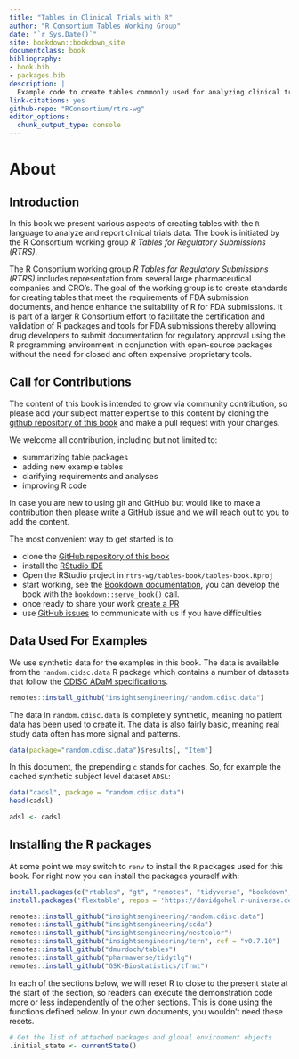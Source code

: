 ```yaml
--- 
title: "Tables in Clinical Trials with R"
author: "R Consortium Tables Working Group"
date: "`r Sys.Date()`"
site: bookdown::bookdown_site
documentclass: book
bibliography:
- book.bib
- packages.bib
description: |
  Example code to create tables commonly used for analyzing clinical trials data.
link-citations: yes
github-repo: "RConsortium/rtrs-wg"
editor_options:
  chunk_output_type: console
---
```


# About

## Introduction

In this book we present various aspects of creating tables with the `R` language
to analyze and report clinical trials data. The book is initiated by the
R Consortium working group *R Tables for Regulatory Submissions (RTRS)*.

The R Consortium working group *R Tables for Regulatory Submissions (RTRS)* includes
representation from several large pharmaceutical companies and CRO’s. The goal
of the working group is to create standards for creating tables that meet the
requirements of FDA submission documents, and hence enhance the suitability of R
for FDA submissions. It is part of a larger R Consortium effort to facilitate
the certification and validation of R packages and tools for FDA submissions
thereby allowing drug developers to submit documentation for regulatory approval
using the R programming environment in conjunction with open-source packages
without the need for closed and often expensive proprietary tools.


## Call for Contributions

The content of this book is intended to grow via community contribution, so please
add your subject matter expertise to this content by cloning the [github repository of this book](https://github.com/RConsortium/rtrs-wg) and make a pull request with your changes.

We welcome all contribution, including but not limited to:

 - summarizing table packages 
 - adding new example tables
 - clarifying requirements and analyses
 - improving R code

In case you are new to using git and GitHub but would like to make a
contribution then please write a GitHub issue and we will reach out to you to
add the content.


The most convenient way to get started is to:

  - clone the [GitHub repository of this book](https://github.com/RConsortium/rtrs-wg)
  - install the [RStudio IDE](https://www.rstudio.com/products/rstudio/download/)
  - Open the RStudio project in `rtrs-wg/tables-book/tables-book.Rproj`
  - start working, see the [Bookdown documentation](https://bookdown.org/yihui/bookdown/), you can develop the book with the `bookdown::serve_book()` call.
  - once ready to share your work [create a PR](https://docs.github.com/en/pull-requests/collaborating-with-pull-requests/proposing-changes-to-your-work-with-pull-requests/creating-a-pull-request)
  - use [GitHub issues](https://github.com/RConsortium/rtrs-wg/issues) to communicate with us if you have difficulties


## Data Used For Examples

We use synthetic data for the examples in this book. The data is available from the
`random.cidsc.data` R package which contains a number of datasets that follow the 
[CDISC ADaM specifications](https://www.cdisc.org/standards/foundational/adam).

```r
remotes::install_github("insightsengineering/random.cdisc.data")
```

The data in `random.cdisc.data` is completely synthetic, meaning no patient data
has been used to create it. The data is also fairly basic, meaning real study 
data often has more signal and patterns.

```r
data(package="random.cdisc.data")$results[, "Item"]
```

In this document, the prepending `c` stands for caches. So, for example the cached 
synthetic subject level dataset `ADSL`:

```r
data("cadsl", package = "random.cdisc.data")
head(cadsl)

adsl <- cadsl
```



## Installing the R packages

At some point we may switch to `renv` to install the `R` packages used 
for this book. For right now you can install the packages yourself with:

```r
install.packages(c("rtables", "gt", "remotes", "tidyverse", "bookdown", "r2rtf"))
install.packages('flextable', repos = 'https://davidgohel.r-universe.dev')

remotes::install_github("insightsengineering/random.cdisc.data")
remotes::install_github("insightsengineering/scda")
remotes::install_github("insightsengineering/nestcolor")
remotes::install_github("insightsengineering/tern", ref = "v0.7.10")
remotes::install_github("dmurdoch/tables")
remotes::install_github("pharmaverse/tidytlg")
remotes::install_github("GSK-Biostatistics/tfrmt")
```

In each of the sections below, we will reset R to close to the
present state
at the start of the section, so readers can execute the demonstration
code more or less independently of the other sections.  This is done using
the functions defined below.  In your own documents, you wouldn't 
need these resets.

```r
# Get the list of attached packages and global environment objects
.initial_state <- currentState()
```

